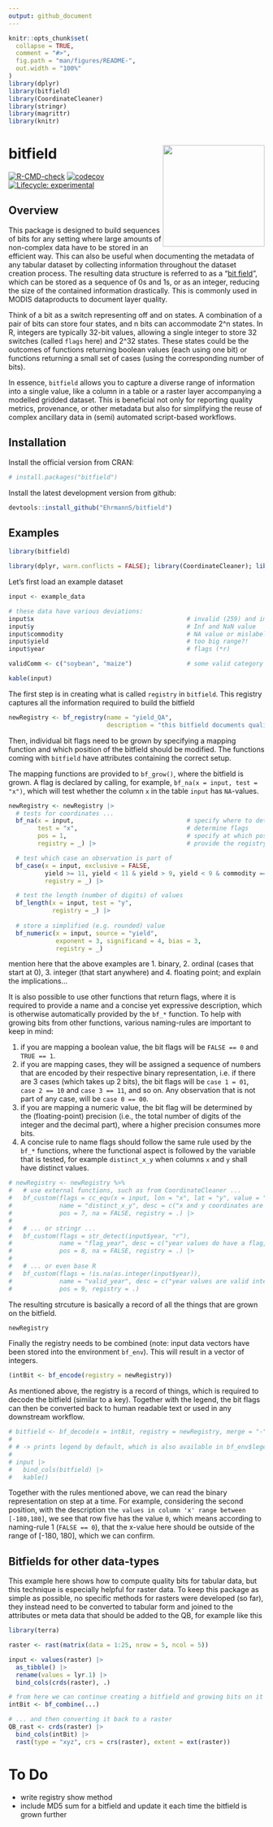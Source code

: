 ```yaml
---
output: github_document
---
```


<!-- README.md is generated from README.Rmd. Please edit that file -->

```r
knitr::opts_chunk$set(
  collapse = TRUE,
  comment = "#>",
  fig.path = "man/figures/README-",
  out.width = "100%"
)
library(dplyr)
library(bitfield)
library(CoordinateCleaner)
library(stringr)
library(magrittr)
library(knitr)
```

# bitfield <a href='https://github.com/luckinet/bitfield/'><img src='man/figures/logo.svg' align="right" height="200" /></a>

<!-- badges: start -->
<!-- [![CRAN\_Status\_Badge](http://www.r-pkg.org/badges/version/)](https://cran.r-project.org/package=) -->
<!-- [![DOI](https://zenodo.org/badge/DOI/)](https://doi.org/) -->

[![R-CMD-check](https://github.com/luckinet/bitfield/workflows/R-CMD-check/badge.svg)](https://github.com/luckinet/bitfield/actions)
[![codecov](https://codecov.io/gh/luckinet/bitfield/branch/master/graph/badge.svg?token=hjppymcGr3)](https://codecov.io/gh/luckinet/bitfield)
[![Lifecycle: experimental](https://img.shields.io/badge/lifecycle-experimental-orange.svg)](https://lifecycle.r-lib.org/articles/stages.html#experimental)

<!-- [![](http://cranlogs.r-pkg.org/badges/grand-total/)](https://cran.r-project.org/package=) -->
<!-- badges: end -->

## Overview

This package is designed to build sequences of bits for any setting where large amounts of non-complex data have to be stored in an efficient way. This can also be useful when documenting the metadata of any tabular dataset by collecting information throughout the dataset creation process. The resulting data structure is referred to as a "[bit field](https://en.wikipedia.org/wiki/Bit_field)", which can be stored as a sequence of 0s and 1s, or as an integer, reducing the size of the contained information drastically. This is commonly used in MODIS dataproducts to document layer quality.

Think of a bit as a switch representing off and on states. A combination of a pair of bits can store four states, and n bits can accommodate 2^n states. In R, integers are typically 32-bit values, allowing a single integer to store 32 switches (called `flags` here) and 2^32 states. These states could be the outcomes of functions returning boolean values (each using one bit) or functions returning a small set of cases (using the corresponding number of bits).

In essence, `bitfield` allows you to capture a diverse range of information into a single value, like a column in a table or a raster layer accompanying a modelled gridded dataset. This is beneficial not only for reporting quality metrics, provenance, or other metadata but also for simplifying the reuse of complex ancillary data in (semi) automated script-based workflows.

## Installation

Install the official version from CRAN:

```r
# install.packages("bitfield")
```

Install the latest development version from github:

```r
devtools::install_github("EhrmannS/bitfield")
```


## Examples

```r
library(bitfield)

library(dplyr, warn.conflicts = FALSE); library(CoordinateCleaner); library(stringr)
```

Let's first load an example dataset

```r
input <- example_data

# these data have various deviations:
input$x                                          # invalid (259) and improbable (0) coordinate value
input$y                                          # Inf and NaN value
input$commodity                                  # NA value or mislabeled term ("honey")
input$yield                                      # too big range?!
input$year                                       # flags (*r)

validComm <- c("soybean", "maize")               # some valid category terms

kable(input)
```

The first step is in creating what is called `registry` in `bitfield`. This registry captures all the information required to build the bitfield

```r
newRegistry <- bf_registry(name = "yield_QA",
                           description = "this bitfield documents quality assessment in a table of yield data.")
```

Then, individual bit flags need to be grown by specifying a mapping function and which position of the bitfield should be modified. The functions coming with `bitfield` have attributes containing the correct setup. 
  
The mapping functions are provided to `bf_grow()`, where the bitfield is grown. A flag is declared by calling, for example, `bf_na(x = input, test = "x")`, which will test whether the column `x` in the table `input` has `NA`-values. 

```r
newRegistry <- newRegistry |> 
  # tests for coordinates ...
  bf_na(x = input,                               # specify where to determine flags
        test = "x",                              # determine flags
        pos = 1,                                 # specify at which position to store the flag
        registry = _) |>                         # provide the registry to update

  # test which case an observation is part of
  bf_case(x = input, exclusive = FALSE,
          yield >= 11, yield < 11 & yield > 9, yield < 9 & commodity == "maize",
          registry = _) |>

  # test the length (number of digits) of values
  bf_length(x = input, test = "y",
            registry = _) |>
  
  # store a simplified (e.g. rounded) value
  bf_numeric(x = input, source = "yield",
             exponent = 3, significand = 4, bias = 3,
             registry = _)
```

mention here that the above examples are 1. binary, 2. ordinal (cases that start at 0), 3. integer (that start anywhere) and 4. floating point; and explain the implications...

It is also possible to use other functions that return flags, where it is required to provide a name and a concise yet expressive description, which is otherwise automatically provided by the `bf_*` function. To help with growing bits from other functions, various naming-rules are important to keep in mind:

  1. if you are mapping a boolean value, the bit flags will be `FALSE == 0` and `TRUE == 1`.
  2. if you are mapping cases, they will be assigned a sequence of numbers that are encoded by their respective binary representation, i.e. if there are 3 cases (which takes up 2 bits), the bit flags will be `case 1 = 01`, `case 2 == 10` and `case 3 == 11`, and so on. Any observation that is not part of any case, will be `case 0 == 00`.
  3. if you are mapping a numeric value, the bit flag will be determined by the (floating-point) precision (i.e., the total number of digits of the integer and the decimal part), where a higher precision consumes more bits.
  4. A concise rule to name flags should follow the same rule used by the `bf_*` functions, where the functional aspect is followed by the variable that is tested, for example `distinct_x_y` when columns `x` and `y` shall have distinct values.

```r
# newRegistry <- newRegistry %>%
#   # use external functions, such as from CoordinateCleaner ...
#   bf_custom(flags = cc_equ(x = input, lon = "x", lat = "y", value = "flagged"), 
#             name = "distinct_x_y", desc = c("x and y coordinates are not identical, NAs are FALSE"),
#             pos = 7, na = FALSE, registry = .) |> 
#   
#   # ... or stringr ...
#   bf_custom(flags = str_detect(input$year, "r"), 
#             name = "flag_year", desc = c("year values do have a flag, NAs are FALSE"),
#             pos = 8, na = FALSE, registry = .) |> 
#   
#   # ... or even base R
#   bf_custom(flags = !is.na(as.integer(input$year)), 
#             name = "valid_year", desc = c("year values are valid integers"),
#             pos = 9, registry = .)
```

The resulting strcuture is basically a record of all the things that are grown on the bitfield.

```r
newRegistry
```

Finally the registry needs to be combined (note: input data vectors have been stored into the environment `bf_env`). This will result in a vector of integers.

```r
(intBit <- bf_encode(registry = newRegistry))
```

As mentioned above, the registry is a record of things, which is required to decode the bitfield (similar to a key). Together with the legend, the bit flags can then be converted back to human readable text or used in any downstream workflow.

```r
# bitfield <- bf_decode(x = intBit, registry = newRegistry, merge = "-")
# 
# # -> prints legend by default, which is also available in bf_env$legend
# 
# input |> 
#   bind_cols(bitfield) |> 
#   kable()
```

Together with the rules mentioned above, we can read the binary representation on step at a time. For example, considering the second position, with the description `the values in column 'x' range between [-180,180]`, we see that row five has the value `0`, which means according to naming-rule 1 (`FALSE == 0`), that the x-value here should be outside of the range of [-180, 180], which we can confirm.


## Bitfields for other data-types

This example here shows how to compute quality bits for tabular data, but this technique is especially helpful for raster data. To keep this package as simple as possible, no specific methods for rasters were developed (so far), they instead need to be converted to tabular form and joined to the attributes or meta data that should be added to the QB, for example like this

```r
library(terra)

raster <- rast(matrix(data = 1:25, nrow = 5, ncol = 5))

input <- values(raster) |> 
  as_tibble() |>  
  rename(values = lyr.1) |> 
  bind_cols(crds(raster), .)

# from here we can continue creating a bitfield and growing bits on it just like shown above...
intBit <- bf_combine(...)

# ... and then converting it back to a raster
QB_rast <- crds(raster) |> 
  bind_cols(intBit) |> 
  rast(type = "xyz", crs = crs(raster), extent = ext(raster))
```


# To Do

- write registry show method
- include MD5 sum for a bitfield and update it each time the bitfield is grown further
